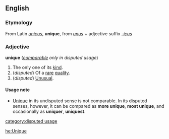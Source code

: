 ==English==
===Etymology===
From Latin ''[[unicus]]'', '''unique''', from ''[[unus]]'' + adjective suffix ''[[-icus]]''
===Adjective===
'''unique''' (''[[comparable]] only in disputed usage'')

#The only one of its [[kind]].
#(''disputed'') Of a [[rare]] [[quality]].
#(''disputed'') [[Unusual]].

====Usage note====
*[[Unique]] in its undisputed sense is not comparable.  In its disputed senses, however, it can be compared as '''more unique''', '''most unique''',  and occasionally as '''uniquer''', '''uniquest'''.
[[category:disputed usage]]

[[he:Unique]]